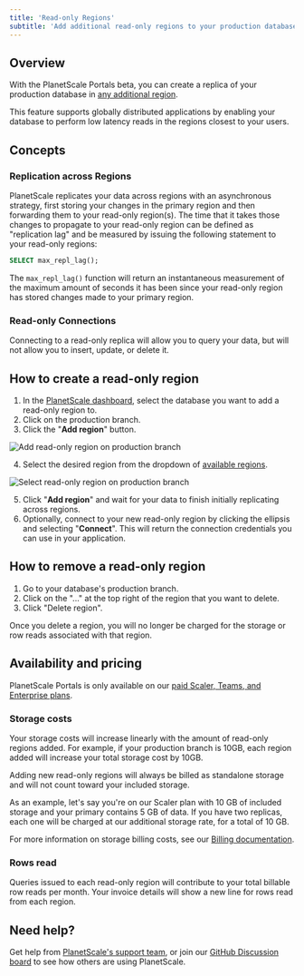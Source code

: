 ```yaml
---
title: 'Read-only Regions'
subtitle: 'Add additional read-only regions to your production database.'
---
```


## Overview

With the PlanetScale Portals beta, you can create a replica of your production database in [any additional region](/concepts/regions).

This feature supports globally distributed applications by enabling your database to perform low latency reads in the regions closest to your users.

## Concepts

### Replication across Regions
PlanetScale replicates your data across regions with an asynchronous strategy, first storing your changes in the primary region and then forwarding them to your read-only region(s). The time that it takes those changes to propagate to your read-only region can be defined as "replication lag" and be measured by issuing the following statement to your read-only regions:

```sql
SELECT max_repl_lag();
```

The `max_repl_lag()` function will return an instantaneous measurement of the maximum amount of seconds it has been since your read-only region has stored changes made to your primary region.

### Read-only Connections
Connecting to a read-only replica will allow you to query your data, but will not allow you to insert, update, or delete it.

## How to create a read-only region

1. In the [PlanetScale dashboard](https://app.planetscale.com), select the database you want to add a read-only region to.
2. Click on the production branch.
3. Click the "**Add region**" button.

![Add read-only region on production branch](/img/docs/add-read-only-region.png)

4. Select the desired region from the dropdown of [available regions](/concepts/regions).

![Select read-only region on production branch](/img/docs/read-only-region-selection.png)

5. Click "**Add region**" and wait for your data to finish initially replicating across regions.
6. Optionally, connect to your new read-only region by clicking the ellipsis and selecting "**Connect**". This will return the connection credentials you can use in your application. 

## How to remove a read-only region

1. Go to your database's production branch.
2. Click on the "..." at the top right of the region that you want to delete.
3. Click "Delete region".

Once you delete a region, you will no longer be charged for the storage or row reads associated with that region.

## Availability and pricing

PlanetScale Portals is only available on our [paid Scaler, Teams, and Enterprise plans](https://planetscale.com/pricing).

### Storage costs

Your storage costs will increase linearly with the amount of read-only regions added. For example, if your production branch is 10GB, each region added will increase your total storage cost by 10GB.

Adding new read-only regions will always be billed as standalone storage and will not count toward your included storage.

As an example, let's say you're on our Scaler plan with 10 GB of included storage and your primary contains 5 GB of data. If you have two replicas, each one will be charged at our additional storage rate, for a total of 10 GB.  

For more information on storage billing costs, see our [Billing documentation](/concepts/billing#planetscale-plans).

### Rows read

Queries issued to each read-only region will contribute to your total billable row reads per month. Your invoice details will show a new line for rows read from each region.

## Need help?

Get help from [PlanetScale's support team](https://www.planetscale.com/support), or join our [GitHub Discussion board](https://github.com/planetscale/discussion/discussions) to see how others are using PlanetScale.
